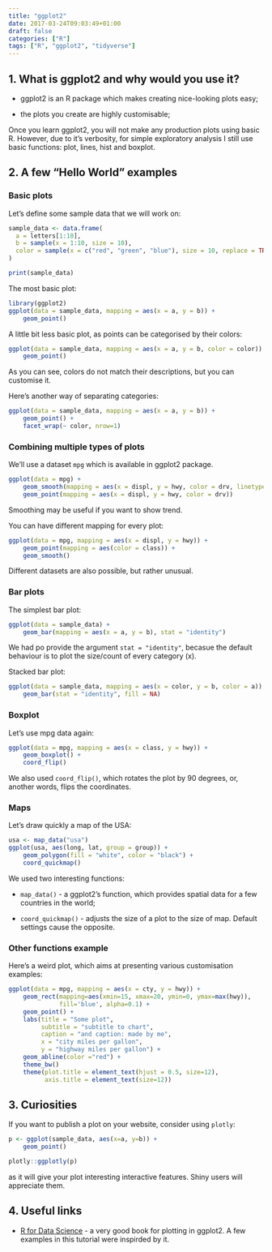 ```yaml
---
title: "ggplot2"
date: 2017-03-24T09:03:49+01:00
draft: false
categories: ["R"]
tags: ["R", "ggplot2", "tidyverse"]
---
```


## 1. What is ggplot2 and why would you use it?

* ggplot2 is an R package which makes creating nice-looking plots easy;

* the plots you create are highly customisable;

Once you learn ggplot2, you will not make any production plots using basic R. However, due to it's verbosity, for simple exploratory analysis I still use basic functions: plot, lines, hist and boxplot.

## 2. A few "Hello World" examples

### Basic plots

Let's define some sample data that we will work on:
```r
sample_data <- data.frame(
  a = letters[1:10], 
  b = sample(x = 1:10, size = 10),
  color = sample(x = c("red", "green", "blue"), size = 10, replace = TRUE)
)

print(sample_data)
```

The most basic plot:
```r
library(ggplot2)
ggplot(data = sample_data, mapping = aes(x = a, y = b)) + 
    geom_point()
```

A little bit less basic plot, as points can be categorised by their colors:
```r
ggplot(data = sample_data, mapping = aes(x = a, y = b, color = color)) +
    geom_point()
```

As you can see, colors do not match their descriptions, but you can customise it.

Here's another way of separating categories:
```r
ggplot(data = sample_data, mapping = aes(x = a, y = b)) + 
    geom_point() +
    facet_wrap(~ color, nrow=1)
```

### Combining multiple types of plots

We'll use a dataset `mpg` which is available in ggplot2 package.
```r
ggplot(data = mpg) + 
    geom_smooth(mapping = aes(x = displ, y = hwy, color = drv, linetype=drv)) +
    geom_point(mapping = aes(x = displ, y = hwy, color = drv))
```

Smoothing may be useful if you want to show trend.

You can have different mapping for every plot:
```r
ggplot(data = mpg, mapping = aes(x = displ, y = hwy)) +
    geom_point(mapping = aes(color = class)) +
    geom_smooth()
```

Different datasets are also possible, but rather unusual.

### Bar plots

The simplest bar plot:
```r
ggplot(data = sample_data) +
    geom_bar(mapping = aes(x = a, y = b), stat = "identity")
```

We had po provide the argument `stat = "identity"`, becasue the default behaviour is to plot the size/count of every category (x).

Stacked bar plot:
```r
ggplot(data = sample_data, mapping = aes(x = color, y = b, color = a)) +
    geom_bar(stat = "identity", fill = NA)
```

### Boxplot

Let's use mpg data again:
```r
ggplot(data = mpg, mapping = aes(x = class, y = hwy)) +
    geom_boxplot() +
    coord_flip()
```

We also used `coord_flip()`, which rotates the plot by 90 degrees, or, another words, flips the coordinates.


### Maps

Let's draw quickly a map of the USA:
```r
usa <- map_data("usa")
ggplot(usa, aes(long, lat, group = group)) +
    geom_polygon(fill = "white", color = "black") +
    coord_quickmap()
```

We used two interesting functions:

* `map_data()` - a ggplot2's function, which provides spatial data for a few countries in the world;

* `coord_quickmap()` - adjusts the size of a plot to the size of map. Default settings cause the opposite.


### Other functions example

Here's a weird plot, which aims at presenting various customisation examples:
```r
ggplot(data = mpg, mapping = aes(x = cty, y = hwy)) +
    geom_rect(mapping=aes(xmin=15, xmax=20, ymin=0, ymax=max(hwy)), 
              fill='blue', alpha=0.1) +
    geom_point() + 
    labs(title = "Some plot",
         subtitle = "subtitle to chart",
         caption = "and caption: made by me",
         x = "city miles per gallon", 
         y = "highway miles per gallon") +
    geom_abline(color ="red") +  
    theme_bw() 
    theme(plot.title = element_text(hjust = 0.5, size=12),
          axis.title = element_text(size=12))
```

## 3. Curiosities

If you want to publish a plot on your website, consider using `plotly`:

```r
p <- ggplot(sample_data, aes(x=a, y=b)) +
    geom_point()

plotly::ggplotly(p)
```

as it will give your plot interesting interactive features. Shiny users will appreciate them.


## 4. Useful links

* [R for Data Science](https://r4ds.had.co.nz/data-visualisation.html) - a very good book for plotting in ggplot2. A few examples in this tutorial were inspirded by it.
